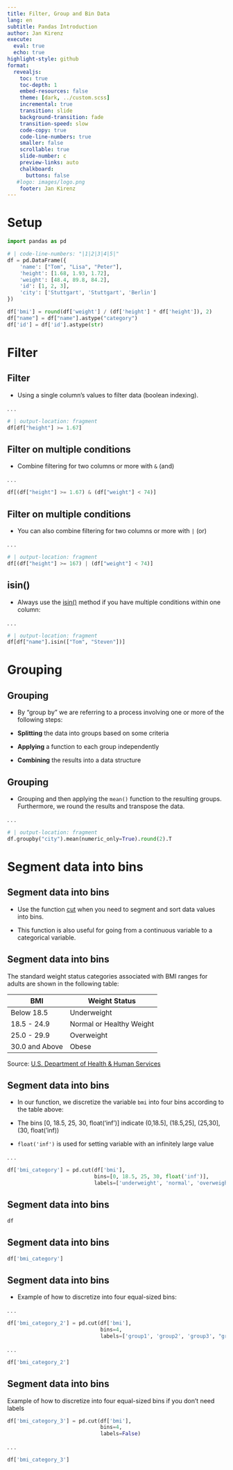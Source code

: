 ```yaml
---
title: Filter, Group and Bin Data
lang: en
subtitle: Pandas Introduction
author: Jan Kirenz
execute:
  eval: true
  echo: true
highlight-style: github
format:
  revealjs: 
    toc: true
    toc-depth: 1
    embed-resources: false
    theme: [dark, ../custom.scss]  
    incremental: true
    transition: slide
    background-transition: fade
    transition-speed: slow
    code-copy: true
    code-line-numbers: true
    smaller: false
    scrollable: true
    slide-number: c
    preview-links: auto
    chalkboard: 
      buttons: false
   #logo: images/logo.png
    footer: Jan Kirenz
---
```


# Setup


```python
import pandas as pd
```


```python
# | code-line-numbers: "|1|2|3|4|5|"
df = pd.DataFrame({
    'name': ["Tom", "Lisa", "Peter"],
    'height': [1.68, 1.93, 1.72],
    'weight': [48.4, 89.8, 84.2],
    'id': [1, 2, 3],
    'city': ['Stuttgart', 'Stuttgart', 'Berlin']
})

df['bmi'] = round(df['weight'] / (df['height'] * df['height']), 2)
df["name"] = df["name"].astype("category")
df['id'] = df['id'].astype(str)
```


# Filter 


## Filter 

- Using a single column’s values to filter data (boolean indexing).

. . .

```python
# | output-location: fragment
df[df["height"] >= 1.67]
```

## Filter on multiple conditions


- Combine filtering for two columns or more with `&` (and)

. . .

```python
df[(df["height"] >= 1.67) & (df["weight"] < 74)]
```

## Filter on multiple conditions


- You can also combine filtering for two columns or more with `|` (or)

. . .

```python
# | output-location: fragment
df[(df["height"] >= 167) | (df["weight"] < 74)]
```

## isin()

- Always use the [isin()](https://pandas.pydata.org/docs/reference/api/pandas.Series.isin.html#pandas.Series.isin) method if you have multiple conditions within one column:

. . .

```python
# | output-location: fragment
df[df["name"].isin(["Tom", "Steven"])]
```

# Grouping

## Grouping

- By “group by” we are referring to a process involving one or more of the following steps:

- **Splitting** the data into groups based on some criteria

- **Applying** a function to each group independently

- **Combining** the results into a data structure

## Grouping

- Grouping and then applying the `mean()` function to the resulting groups. Furthermore, we round the results and transpose the data.

. . .

```python
# | output-location: fragment
df.groupby("city").mean(numeric_only=True).round(2).T
```

# Segment data into bins

## Segment data into bins

- Use the function [cut](https://pandas.pydata.org/docs/reference/api/pandas.cut.html) when you need to segment and sort data values into bins. 

- This function is also useful for going from a continuous variable to a categorical variable. 

## Segment data into bins {.smaller}

The standard weight status categories associated with BMI ranges for adults are shown in the following table:

BMI	| Weight Status
---| ---
Below 18.5 |	Underweight
18.5 - 24.9 |	Normal or Healthy Weight
25.0 - 29.9 |	Overweight
30.0 and Above |	Obese

Source: [U.S. Department of Health & Human Services](https://www.cdc.gov/healthyweight/assessing/bmi/adult_bmi/index.html)


## Segment data into bins {.smaller}


- In our function, we discretize the variable `bmi` into four bins according to the table above:

- The bins [0, 18.5, 25, 30, float('inf')] indicate (0,18.5], (18.5,25], (25,30], (30, float('inf))

- `float('inf')` is used for setting  variable with an infinitely large value

. . .

```python
df['bmi_category'] = pd.cut(df['bmi'],
                            bins=[0, 18.5, 25, 30, float('inf')],
                            labels=['underweight', 'normal', 'overweight', "obese"])
```

## Segment data into bins


```python
df
```

## Segment data into bins


```python
df['bmi_category']
```

## Segment data into bins


- Example of how to discretize into four equal-sized bins:

. . .

```python
df['bmi_category_2'] = pd.cut(df['bmi'],
                              bins=4,
                              labels=['group1', 'group2', 'group3', "group4"])
```

. . .

```python
df['bmi_category_2']
```


## Segment data into bins 


Example of how to discretize into four equal-sized bins if you don't need labels

```python
df['bmi_category_3'] = pd.cut(df['bmi'],
                              bins=4,
                              labels=False)
```

. . .

```python
df['bmi_category_3']
```
